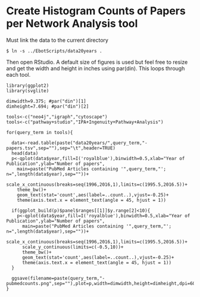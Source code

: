 # Create Histogram Counts of Papers per Network Analysis tool

Must link the data to the current directory

```
$ ln -s ../EbotScripts/data20years .
```

Then open RStudio. A default size of figures is used but feel free to resize and get the width and height in inches using par(din). This loops through each tool. 
```
library(ggplot2)
library(svglite)

dimwidth=9.375; #par("din")[1]
dimheight=7.694; #par("din")[2]

tools<-c("neo4j","igraph","cytoscape")
tools<-c("pathway+studio","IPA+Ingenuity+Pathway+Analysis")

for(query_term in tools){

  data<-read.table(paste("data20years/",query_term,"-papers.tsv",sep=""),sep="\t",header=TRUE)
  head(data)
  p<-qplot(data$year,fill=I('royalblue'),binwidth=0.5,xlab="Year of Publication",ylab="Number of papers",
    main=paste("PubMed Articles containing '",query_term,"'; n=",length(data$year),sep=""))+
    scale_x_continuous(breaks=seq(1996,2016,1),limits=c(1995.5,2016.5))+
    theme_bw()+
    geom_text(stat='count',aes(label=..count..),vjust=-0.25)+
    theme(axis.text.x = element_text(angle = 45, hjust = 1))

  if(ggplot_build(p)$panel$ranges[[1]]$y.range[2]<10){
    p<-qplot(data$year,fill=I('royalblue'),binwidth=0.5,xlab="Year of Publication",ylab="Number of papers",
      main=paste("PubMed Articles containing '",query_term,"'; n=",length(data$year),sep=""))+
      scale_x_continuous(breaks=seq(1996,2016,1),limits=c(1995.5,2016.5))+
      scale_y_continuous(limits=c(-0.5,10))+
      theme_bw()+
      geom_text(stat='count',aes(label=..count..),vjust=-0.25)+
      theme(axis.text.x = element_text(angle = 45, hjust = 1))
  }

  ggsave(filename=paste(query_term,"-pubmedcounts.png",sep=""),plot=p,width=dimwidth,height=dimheight,dpi=600)
}

```